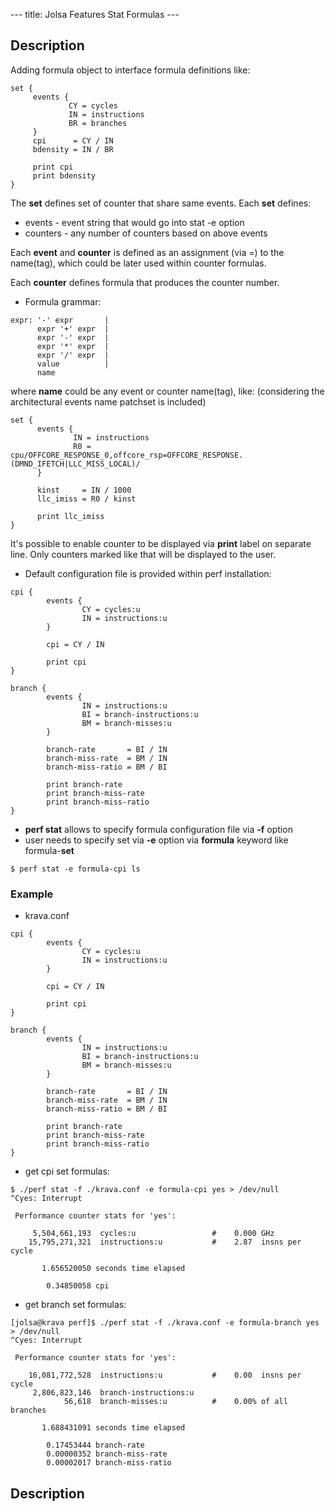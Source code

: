 ---
title: Jolsa Features Stat Formulas
---

== Description ==

Adding formula object to interface formula definitions like:

<pre>
set {
     events {
             CY = cycles
             IN = instructions
             BR = branches
     }   
     cpi      = CY / IN
     bdensity = IN / BR

     print cpi 
     print bdensity
}
</pre>

The '''set''' defines set of counter that share same events.
Each '''set''' defines:
* events   - event string that would go into stat -e option
* counters - any number of counters based on above events

Each '''event''' and '''counter''' is defined as an assignment (via =)
to the name(tag), which could be later used within counter
formulas.

Each '''counter''' defines formula that produces the counter number.

* Formula grammar:

<pre>
expr: '-' expr       | 
      expr '+' expr  | 
      expr '-' expr  | 
      expr '*' expr  | 
      expr '/' expr  | 
      value          | 
      name
</pre>

where '''name''' could be any event or counter name(tag), like:
(considering the architectural events name patchset is included)

<pre>
set { 
      events { 
              IN = instructions
              R0 = cpu/OFFCORE_RESPONSE_0,offcore_rsp=OFFCORE_RESPONSE.(DMND_IFETCH|LLC_MISS_LOCAL)/
      } 

      kinst     = IN / 1000
      llc_imiss = R0 / kinst

      print llc_imiss
} 
</pre>

It's possible to enable counter to be displayed via '''print'''
label on separate line. Only counters marked like that
will be displayed to the user.

* Default configuration file is provided within perf installation:
<pre>
cpi {
        events {
                CY = cycles:u
                IN = instructions:u
        }

        cpi = CY / IN

        print cpi
}

branch {
        events {
                IN = instructions:u
                BI = branch-instructions:u
                BM = branch-misses:u
        }

        branch-rate       = BI / IN
        branch-miss-rate  = BM / IN
        branch-miss-ratio = BM / BI

        print branch-rate
        print branch-miss-rate
        print branch-miss-ratio
}
</pre>

* '''perf stat''' allows to specify formula configuration file via '''-f''' option
* user needs to specify set via '''-e''' option via '''formula''' keyword like formula-'''set'''

<pre>
$ perf stat -e formula-cpi ls
</pre>

=== Example ===
* krava.conf
<pre>
cpi {
        events {
                CY = cycles:u
                IN = instructions:u
        }

        cpi = CY / IN

        print cpi
}

branch {
        events {
                IN = instructions:u
                BI = branch-instructions:u
                BM = branch-misses:u
        }

        branch-rate       = BI / IN
        branch-miss-rate  = BM / IN
        branch-miss-ratio = BM / BI

        print branch-rate
        print branch-miss-rate
        print branch-miss-ratio
}
</pre>

* get cpi set formulas:

<pre>
$ ./perf stat -f ./krava.conf -e formula-cpi yes > /dev/null
^Cyes: Interrupt

 Performance counter stats for 'yes':

     5,504,661,193  cycles:u                 #    0.000 GHz                    
    15,795,271,321  instructions:u           #    2.87  insns per cycle        

       1.656520050 seconds time elapsed

        0.34850058 cpi                      
</pre>

* get branch set formulas:

<pre>
[jolsa@krava perf]$ ./perf stat -f ./krava.conf -e formula-branch yes > /dev/null
^Cyes: Interrupt

 Performance counter stats for 'yes':

    16,081,772,528  instructions:u           #    0.00  insns per cycle        
     2,806,823,146  branch-instructions:u                                      
            56,618  branch-misses:u          #    0.00% of all branches        

       1.688431091 seconds time elapsed

        0.17453444 branch-rate              
        0.00000352 branch-miss-rate         
        0.00002017 branch-miss-ratio        
</pre>

== Description ==